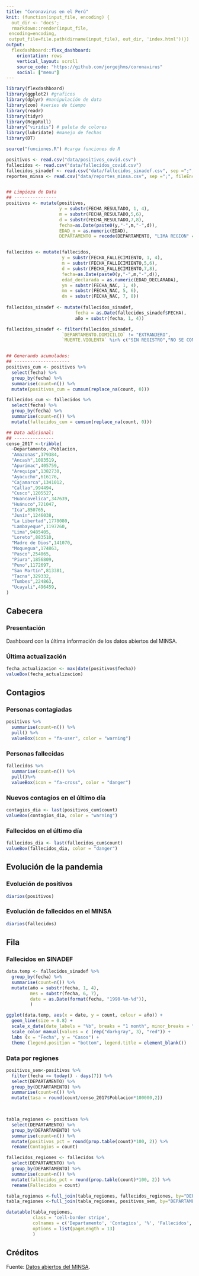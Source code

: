 ```yaml
---
title: "Coronavirus en el Perú"
knit: (function(input_file, encoding) {
  out_dir <- 'docs';
  rmarkdown::render(input_file,
 encoding=encoding,
 output_file=file.path(dirname(input_file), out_dir, 'index.html'))})
output: 
  flexdashboard::flex_dashboard:
    orientation: rows
    vertical_layout: scroll
    source_code: "https://github.com/jorgejhms/coronavirus"
    social: ["menu"]
---
```


```r
library(flexdashboard)
library(ggplot2) #graficos
library(dplyr) #manipulación de data 
library(zoo) #series de tiempo
library(readr)
library(tidyr)
library(RcppRoll)
library("viridis") # paleta de colores
library(lubridate) #manejo de fechas
library(DT)

source("funciones.R") #carga funciones de R

positivos <- read.csv("data/positivos_covid.csv")
fallecidos <- read.csv("data/fallecidos_covid.csv")
fallecidos_sinadef <- read.csv("data/fallecidos_sinadef.csv", sep =";", fileEncoding = "latin1", skip = 2) #cambio a read.csv para aplicar separador
reportes_minsa <- read.csv("data/reportes_minsa.csv", sep =";", fileEncoding = "UTF-8")


## Limpieza de Data
## ----------------
positivos <- mutate(positivos, 
                    y = substr(FECHA_RESULTADO, 1, 4),
                    m = substr(FECHA_RESULTADO,5,6),
                    d = substr(FECHA_RESULTADO,7,8),
                    fecha=as.Date(paste0(y,"-",m,"-",d)),
                    EDAD_n = as.numeric(EDAD),
                    DEPARTAMENTO = recode(DEPARTAMENTO, "LIMA REGION" = "LIMA")) #Juntando Lima y Lima pronvincias


fallecidos <- mutate(fallecidos, 
                     y = substr(FECHA_FALLECIMIENTO, 1, 4),
                     m = substr(FECHA_FALLECIMIENTO,5,6),
                     d = substr(FECHA_FALLECIMIENTO,7,8),
                     fecha=as.Date(paste0(y,"-",m,"-",d)),
                     edad_declarada = as.numeric(EDAD_DECLARADA),
                     yn = substr(FECHA_NAC, 1, 4),
                     mn = substr(FECHA_NAC, 5, 6),
                     dn = substr(FECHA_NAC, 7, 8))
                     
fallecidos_sinadef <- mutate(fallecidos_sinadef,
                          fecha = as.Date(fallecidos_sinadef$FECHA),
                          año = substr(fecha, 1, 4))

fallecidos_sinadef <- filter(fallecidos_sinadef,
                     `DEPARTAMENTO.DOMICILIO` != "EXTRANJERO",
                     `MUERTE.VIOLENTA` %in% c("SIN REGISTRO","NO SE CONOCE"))


## Generando acumulados:
## ---------------------
positivos_cum <- positivos %>%
  select(fecha) %>%
  group_by(fecha) %>%
  summarise(count=n()) %>%
  mutate(positivos_cum = cumsum(replace_na(count, 0))) 

fallecidos_cum <- fallecidos %>%
  select(fecha) %>%
  group_by(fecha) %>%
  summarise(count=n()) %>%
  mutate(fallecidos_cum = cumsum(replace_na(count, 0)))

## Data adicional:
## ---------------
censo_2017 <-tribble(
  ~Departamento,~Poblacion,
  "Amazonas",379384,
  "Ancash",1083519,
  "Apurímac",405759,
  "Arequipa",1382730,
  "Ayacucho",616176,
  "Cajamarca",1341012,
  "Callao",994494,
  "Cusco",1205527,
  "Huancavelica",347639,
  "Huánuco",721047,
  "Ica",850765,
  "Junín",1246038,
  "La Libertad",1778080,
  "Lambayeque",1197260,
  "Lima",9485405,
  "Loreto",883510,
  "Madre de Dios",141070,
  "Moquegua",174863,
  "Pasco",254065,
  "Piura",1856809,
  "Puno",1172697,
  "San Martín",813381,
  "Tacna",329332,
  "Tumbes",224863,
  "Ucayali",496459,
)

```

Cabecera
--------

### Presentación

Dashboard con la última información de los datos abiertos del MINSA.

### Última actualización
```r
fecha_actualizacion <- max(date(positivos$fecha))
valueBox(fecha_actualizacion)
```

Contagios
---------

### Personas contagiadas
```r
positivos %>%
  summarise(count=n()) %>%
  pull() %>%
  valueBox(icon = "fa-user", color = "warning")
```

### Personas fallecidas
```r
fallecidos %>%
  summarise(count=n()) %>%
  pull()%>%
  valueBox(icon = "fa-cross", color = "danger")
```

### Nuevos contagios en el último día
```r
contagios_dia <- last(positivos_cum$count)
valueBox(contagios_dia, color = "warning")
```

### Fallecidos en el último día
```r
fallecidos_dia <- last(fallecidos_cum$count)
valueBox(fallecidos_dia, color = "danger")
```

Evolución de la pandemia
------------------------

### Evolución de positivos
```r
diarios(positivos)
```


### Evolución de fallecidos en el MINSA
```r
diarios(fallecidos)
```

Fila
----

### Fallecidos en SINADEF
```r
data.temp <- fallecidos_sinadef %>%
  group_by(fecha) %>%
  summarise(count=n()) %>%
  mutate(año = substr(fecha, 1, 4),
         mes = substr(fecha, 6, 7),
         date = as.Date(format(fecha, "1990-%m-%d")),
         ) 

ggplot(data.temp, aes(x = date, y = count, colour = año)) +
  geom_line(size = 0.8) +
  scale_x_date(date_labels = "%b", breaks = "1 month", minor_breaks = "1 week") +
  scale_color_manual(values = c (rep("darkgray", 3), "red")) +
  labs (x = "Fecha", y = "Casos") +
  theme (legend.position = "bottom", legend.title = element_blank())
```


### Data por regiones

```r

positivos_sem<-positivos %>%
  filter(fecha >= today() - days(7)) %>%
  select(DEPARTAMENTO) %>%
  group_by(DEPARTAMENTO) %>%
  summarise(count=n()) %>%
  mutate(tasa = round(count/censo_2017$Poblacion*100000,2))


  
tabla_regiones <- positivos %>%
  select(DEPARTAMENTO) %>%
  group_by(DEPARTAMENTO) %>%
  summarise(count=n()) %>%
  mutate(positivos_pct = round(prop.table(count)*100, 2)) %>%
  rename(Contagios = count)

fallecidos_regiones <- fallecidos %>%
  select(DEPARTAMENTO) %>%
  group_by(DEPARTAMENTO) %>%
  summarise(count=n()) %>%
  mutate(fallecidos_pct = round(prop.table(count)*100, 2)) %>%
  rename(Fallecidos = count)

tabla_regiones <-full_join(tabla_regiones, fallecidos_regiones, by="DEPARTAMENTO")
tabla_regiones <-full_join(tabla_regiones, positivos_sem, by="DEPARTAMENTO")

datatable(tabla_regiones, 
          class = 'cell-border stripe',
          colnames = c('Departamento', 'Contagios', '%', 'Fallecidos', '%', "Contagios x 100 mil hab."),
          options = list(pageLength = 13)
          )
```

Créditos
--------

Fuente: [Datos abiertos del MINSA](https://www.minsa.gob.pe/datosabiertos/).